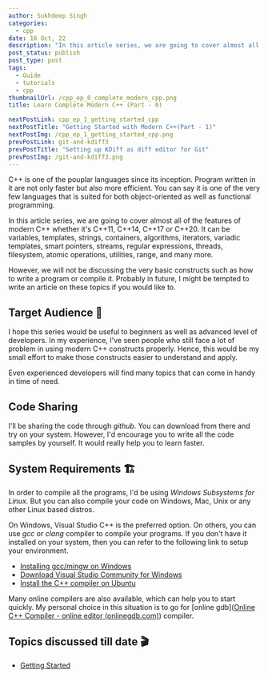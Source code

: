 ```yaml
---
author: Sukhdeep Singh
categories:
  - cpp
date: 16 Oct, 22
description: "In this article series, we are going to cover almost all of the advanced features of modern C++ from C++11 till C++20. Remember this is not for people who are beginner to C++ world."
post_status: publish
post_type: post
tags:
  - Guide
  - tutorials
  - cpp
thumbnailUrl: /cpp_ep_0_complete_modern_cpp.png
title: Learn Complete Modern C++ (Part - 0)

nextPostLink: cpp_ep_1_getting_started_cpp
nextPostTitle: "Getting Started with Modern C++(Part - 1)"
nextPostImg: /cpp_ep_1_getting_started_cpp.png
prevPostLink: git-and-kdiff3
prevPostTitle: "Setting up KDiff as diff editor for Git"
prevPostImg: /git-and-kdiff3.png
---
```


C++ is one of the pouplar languages since its inception. Program written in it are not only faster but also more efficient. You can say it is one of the very few languages that is suited for both object-oriented as well as functional programming.

In this article series, we are going to cover almost all of the features of modern C++ whether it's C++11, C++14, C++17 or C++20. It can be variables, templates, strings, containers, algorithms, iterators, variadic templates, smart pointers, streams, regular expressions, threads, filesystem, atomic operations, utilities, range, and many more.

However, we will not be discussing the very basic constructs such as how to write a program or compile it. Probably in future, I might be tempted to write an article on these topics if you would like to.

## Target Audience 🥷

I hope this series would be useful to beginners as well as advanced level of developers. In my experience, I've seen people who still face a lot of problem in using modern C++ constructs properly. Hence, this would be my small effort to make those constructs easier to understand and apply.

Even experienced developers will find many topics that can come in handy in time of need.

## Code Sharing

I'll be sharing the code through _github_. You can download from there and try on your system. However, I'd encourage you to write all the code samples by yourself. It would really help you to learn faster.

## System Requirements 🏗️

In order to compile all the programs, I'd be using _Windows Subsystems for Linux_. But you can also compile your code on Windows, Mac, Unix or any other Linux based distros.

On Windows, Visual Studio C++ is the preferred option. On others, you can use _gcc_ or _clang_ compiler to compile your programs. If you don't have it installed on your system, then you can refer to the following link to setup your environment.

- [Installing gcc/mingw on Windows](https://www.freecodecamp.org/news/how-to-install-c-and-cpp-compiler-on-windows/)
- [Download Visual Studio Community for Windows](https://visualstudio.microsoft.com/downloads/)
- [Install the C++ compiler on Ubuntu](https://linuxconfig.org/how-to-install-g-the-c-compiler-on-ubuntu-20-04-lts-focal-fossa-linux)

Many online compilers are also available, which can help you to start quickly. My personal choice in this situation is to go for [online gdb]([Online C++ Compiler - online editor (onlinegdb.com)](https://www.onlinegdb.com/online_c++_compiler)) compiler.

## Topics discussed till date 🎬

- [Getting Started](/blog/cpp_ep_1_getting_started_cpp)
